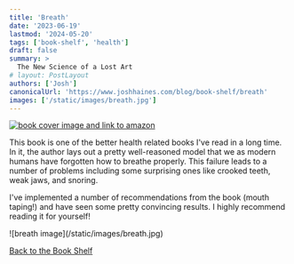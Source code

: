 ```yaml
---
title: 'Breath'
date: '2023-06-19'
lastmod: '2024-05-20'
tags: ['book-shelf', 'health']
draft: false
summary: >
  The New Science of a Lost Art
# layout: PostLayout
authors: ['Josh']
canonicalUrl: 'https://www.joshhaines.com/blog/book-shelf/breath'
images: ['/static/images/breath.jpg']
---
```


<div className="mx-auto w-1/3">
  <a href="https://www.amazon.com/Breath-New-Science-Lost-Art/dp/0735213615">
    <img
      alt="book cover image and link to amazon"
      src="https://m.media-amazon.com/images/I/41VkkGS2bhL._SY445_SX342_.jpg"
    />
  </a>
</div>

This book is one of the better health related books I've read in a long time. In it, the author lays out a pretty well-reasoned model that we as modern humans have forgotten how to breathe properly. This failure leads to a number of problems including some surprising ones like crooked teeth, weak jaws, and snoring.

I've implemented a number of recommendations from the book (mouth taping!) and have seen some pretty convincing results. I highly recommend reading it for yourself!

<div className="-mx-2 flex flex-wrap justify-center overflow-hidden xl:-mx-2">
  <div className="my-1 w-full overflow-hidden px-2 xl:my-1 xl:w-3/4 xl:px-2">
    ![breath image](/static/images/breath.jpg)
  </div>
</div>

[Back to the Book Shelf](/blog/book-shelf)
